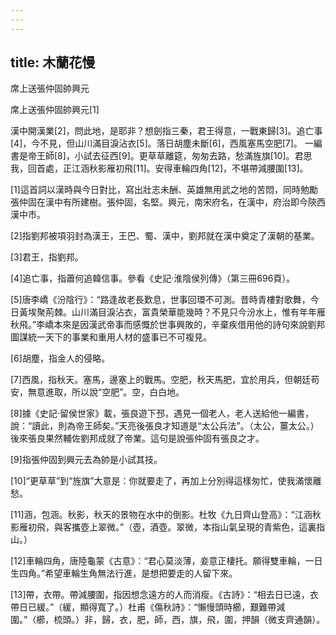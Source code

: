 ```yaml
---
---
---
```

title: 木蘭花慢
---



席上送張仲固帥興元


席上送張仲固帥興元[1]

漢中開漢業[2]，問此地，是耶非？想劍指三秦，君王得意，一戰東歸[3]。追亡事[4]，今不見，但山川滿目淚沾衣[5]。落日胡塵未斷[6]，西風塞馬空肥[7]。 一編書是帝王師[8]，小試去征西[9]。更草草離筵，匆匆去路，愁滿旌旗[10]。君思我，回首處，正江涵秋影雁初飛[11]。安得車輪四角[12]，不堪帶減腰圍[13]。

[1]這首詞以漢時與今日對比，寫出壯志未酬、英雄無用武之地的苦悶，同時勉勵張仲固在漢中有所建樹。張仲固，名堅。興元，南宋府名，在漢中，府治即今陝西漢中市。

[2]指劉邦被項羽封為漢王，王巴、蜀、漢中，劉邦就在漢中奠定了漢朝的基業。

[3]君王，指劉邦。

[4]追亡事，指蕭何追韓信事。參看《史記·淮陰侯列傳》（第三冊696頁）。

[5]唐李嶠《汾陰行》：“路逢故老長歎息，世事回環不可測。昔時青樓對歌舞，今日黃埃聚荊棘。山川滿目淚沾衣，富貴榮華能幾時？不見只今汾水上，惟有年年雁秋飛。”李嶠本來是因漢武帝事而感慨於世事興敗的，辛棄疾借用他的詩句來說劉邦圖謀統一天下的事業和重用人材的盛事已不可複見。

[6]胡塵，指金人的侵略。

[7]西風，指秋天。塞馬，邊塞上的戰馬。空肥，秋天馬肥，宜於用兵，但朝廷苟安，無意進取，所以說“空肥”。空，白白地。

[8]據《史記·留侯世家》載，張良遊下邳，遇見一個老人，老人送給他一編書，說：“讀此，則為帝王師矣。”天亮後張良才知道是“太公兵法”。（太公，薑太公。）後來張良果然輔佐劉邦成就了帝業。這句是說張仲固有張良之才。

[9]指張仲固到興元去為帥是小試其技。

[10]“更草草”到“旌旗”大意是：你就要走了，再加上分別得這樣匆忙，使我滿懷離愁。

[11]涵，包涵。秋影，秋天的景物在水中的倒影。杜牧《九日齊山登高》：“江涵秋影雁初飛，與客攜壺上翠微。”（壺，酒壺。翠微，本指山氣呈現的青紫色，這裏指山。）

[12]車輪四角，唐陸龜蒙《古意》：“君心莫淡薄，妾意正棲托。願得雙車輪，一日生四角。”希望車輪生角無法行進，是想把要走的人留下來。

[13]帶，衣帶。帶減腰圍，指因想念遠方的人而消瘦。《古詩》：“相去日已遠，衣帶日已緩。”（緩，顯得寬了。）杜甫《傷秋詩》：“懶慢頭時櫛，艱難帶減圍。”（櫛，梳頭。）非，歸，衣，肥，師，西，旗，飛，圍，押韻（微支齊通韻）。
